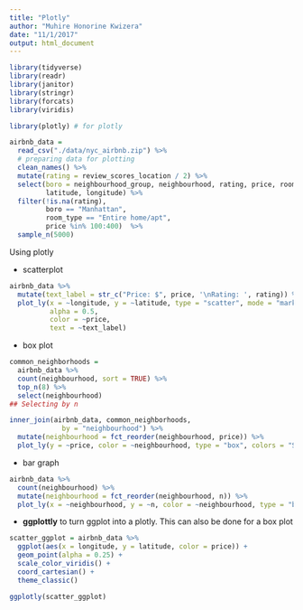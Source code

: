 ```yaml
---
title: "Plotly"
author: "Muhire Honorine Kwizera"
date: "11/1/2017"
output: html_document
---
```


```r
library(tidyverse)
library(readr)
library(janitor)
library(stringr)
library(forcats)
library(viridis)

library(plotly) # for plotly
```

```r
airbnb_data = 
  read_csv("./data/nyc_airbnb.zip") %>%
  # preparing data for plotting
  clean_names() %>%
  mutate(rating = review_scores_location / 2) %>%
  select(boro = neighbourhood_group, neighbourhood, rating, price, room_type,
         latitude, longitude) %>%
  filter(!is.na(rating),
         boro == "Manhattan",
         room_type == "Entire home/apt",
         price %in% 100:400)  %>% 
  sample_n(5000)
```

Using plotly

* scatterplot
```r
airbnb_data %>%
  mutate(text_label = str_c("Price: $", price, '\nRating: ', rating)) %>% 
  plot_ly(x = ~longitude, y = ~latitude, type = "scatter", mode = "markers",
          alpha = 0.5, 
          color = ~price,
          text = ~text_label)
```

* box plot

```r
common_neighborhoods =
  airbnb_data %>% 
  count(neighbourhood, sort = TRUE) %>%
  top_n(8) %>%
  select(neighbourhood)
## Selecting by n

inner_join(airbnb_data, common_neighborhoods,
             by = "neighbourhood") %>%
  mutate(neighbourhood = fct_reorder(neighbourhood, price)) %>%
  plot_ly(y = ~price, color = ~neighbourhood, type = "box", colors = "Set2")
```

* bar graph

```r
airbnb_data %>% 
  count(neighbourhood) %>% 
  mutate(neighbourhood = fct_reorder(neighbourhood, n)) %>% 
  plot_ly(x = ~neighbourhood, y = ~n, color = ~neighbourhood, type = "bar")
```

* **ggplottly** to turn ggplot into a plotly. This can also be done for a box plot

```r
scatter_ggplot = airbnb_data %>%
  ggplot(aes(x = longitude, y = latitude, color = price)) +
  geom_point(alpha = 0.25) +
  scale_color_viridis() +
  coord_cartesian() +
  theme_classic()

ggplotly(scatter_ggplot)
```

